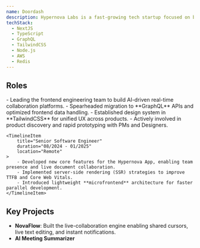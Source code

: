 ```yaml
---
name: Doordash
description: Hypernova Labs is a fast-growing tech startup focused on building next-generation collaboration tools powered by AI and real-time data. Their mission is to redefine the way remote teams communicate and build products together.
techStack:
  - NextJS
  - TypeScript
  - GraphQL
  - TailwindCSS
  - Node.js
  - AWS
  - Redis
---
```



## Roles

<Timeline>
    <TimelineItem
        title="Lead Frontend Engineer"
        duration="02/2025 - Present"
        location="Remote / Hybrid (NYC)"
    >
        - Leading the frontend engineering team to build AI-driven real-time collaboration platforms.
        - Spearheaded migration to **GraphQL** APIs and optimized frontend data handling.
        - Established design system in **TailwindCSS** for unified UX across products.
        - Actively involved in product discovery and rapid prototyping with PMs and Designers.
    </TimelineItem>

    <TimelineItem
        title="Senior Software Engineer"
        duration="08/2024 - 01/2025"
        location="Remote"
    >
        - Developed new core features for the Hypernova App, enabling team presence and live document collaboration.
        - Implemented server-side rendering (SSR) strategies to improve TTFB and Core Web Vitals.
        - Introduced lightweight **microfrontend** architecture for faster parallel development.
    </TimelineItem>
</Timeline>

## Key Projects

- **NovaFlow**: Built the live-collaboration engine enabling shared cursors, live text editing, and instant notifications.
- **AI Meeting Summarizer**
